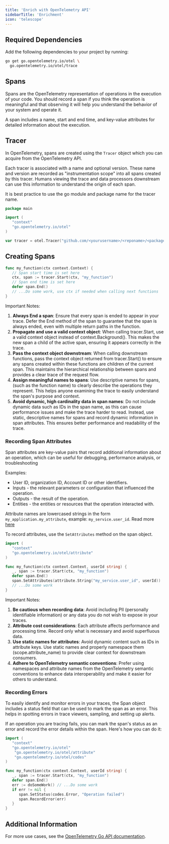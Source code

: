 ```yaml
---
title: 'Enrich with OpenTelemetry API'
sidebarTitle: 'Enrichment'
icon: 'telescope'
---
```



<EnrichmentIntro language="Go" />

## Required Dependencies

Add the following dependencies to your project by running:

```bash
go get go.opentelemetry.io/otel \
  go.opentelemetry.io/otel/trace
```

## Spans

Spans are the OpenTelemetry representation of operations in the execution of your code. You should record a span if you think the operation is meaningful and that observing it will help you understand the behavior of your system and operate it.

A span includes a name, start and end time, and key-value attributes for detailed information about the execution.

## Tracer

In OpenTelemetry, spans are created using the `Tracer` object which you can acquire from the OpenTelemetry API.

Each tracer is associated with a name and optional version.
These name and version are recorded as "instrumentation scope" into all spans created by this tracer.
Humans viewing the trace and data processors downstream can use this information to understand the origin of each span.

It is best practice to use the go module and package name for the tracer name.

```go
package main

import (
   "context"
   "go.opentelemetry.io/otel"
)

var tracer = otel.Tracer("github.com/<yourusername>/<reponame>/<packagename>")
```

## Creating Spans

```go
func my_function(ctx context.Context) {
   // Span start time is set here
   ctx, span := tracer.Start(ctx, "my_function")
   // Span end time is set here
   defer span.End()
   // ...Do some work, use ctx if needed when calling next functions
}
```

Important Notes:

1. **Always End a span**:
   Ensure that every span is ended to appear in your trace. Defer the End method of the span to guarantee that the span is always ended, even with multiple return paths in the function.
2. **Propagate and use a valid context object**:
   When calling tracer.Start, use a valid context object instead of context.Background(). This makes the new span a child of the active span, ensuring it appears correctly in the trace.
3. **Pass the context object downstream**:
   When calling downstream functions, pass the context object returned from tracer.Start() to ensure any spans created within these functions are children of the current span. This maintains the hierarchical relationship between spans and provides a clear trace of the request flow.
4. **Assign meaningful names to spans**:
   Use descriptive names for spans, (such as the function name) to clearly describe the operations they represent. This helps anyone examining the trace to easily understand the span's purpose and context.
5. **Avoid dynamic, high cardinality data in span names**:
   Do not include dynamic data such as IDs in the span name, as this can cause performance issues and make the trace harder to read. Instead, use static, descriptive names for spans and record dynamic information in span attributes. This ensures better performance and readability of the trace.

### Recording Span Attributes

Span attributes are key-value pairs that record additional information about an operation, which can be useful for debugging, performance analysis, or troubleshooting

Examples:

- User ID, organization ID, Account ID or other identifiers.
- Inputs - the relevant parameters or configuration that influenced the operation.
- Outputs - the result of the operation.
- Entities - the entities or resources that the operation interacted with.

Attribute names are lowercased strings in the form `my_application.my_attribute`, example: `my_service.user_id`.
Read more [here](https://opentelemetry.io/docs/specs/semconv/general/attribute-naming/)

To record attributes, use the `SetAttributes` method on the span object.

```go
import (
   "context"
   "go.opentelemetry.io/otel/attribute"
)

func my_function(ctx context.Context, userId string) {
   _, span := tracer.Start(ctx, "my_function")
   defer span.End()
   span.SetAttributes(attribute.String("my_service.user_id", userId))
   // ...Do some work
}
```

Important Notes:

1. **Be cautious when recording data**:
   Avoid including PII (personally identifiable information) or any data you do not wish to expose in your traces.
2. **Attribute cost considerations**:
   Each attribute affects performance and processing time. Record only what is necessary and avoid superfluous data.
3. **Use static names for attributes**:
   Avoid dynamic content such as IDs in attribute keys. Use static names and properly namespace them (scope.attribute_name) to provide clear context for downstream consumers.
4. **Adhere to OpenTelemetry semantic conventions**:
   Prefer using namespaces and attribute names from the OpenTelemetry semantic conventions to enhance data interoperability and make it easier for others to understand.

### Recording Errors

To easily identify and monitor errors in your traces, the Span object includes a status field that can be used to mark the span as an error. This helps in spotting errors in trace viewers, sampling, and setting up alerts.

If an operation you are tracing fails, you can mark the span's status as an error and record the error details within the span. Here's how you can do it:

```go
import (
   "context"
   "go.opentelemetry.io/otel"
	"go.opentelemetry.io/otel/attribute"
	"go.opentelemetry.io/otel/codes"
)

func my_function(ctx context.Context, userId string) {
   _, span := tracer.Start(ctx, "my_function")
   defer span.End()
   err := doSomeWork() // ...Do some work
   if err != nil {
      span.SetStatus(codes.Error, "Operation failed")
      span.RecordError(err)
   }
}
```

## Additional Information

For more use cases, see the [OpenTelemetry Go API documentation](https://opentelemetry.io/docs/languages/go/instrumentation/#creating-spans).
